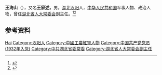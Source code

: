 {{Otheruses|other=名为王海山的其他人物|王海山}}

'''王海山'''（{{bd|1911年||1990年|8月22日}}），又名'''王家述'''，男，[[湖北|湖北]][[汉阳|汉阳]]人，[[中华人民共和国|中华人民共和国]]军事人物、政治人物，曾任[[湖北省人大常委会|湖北省人大常委会]]副主任。<ref>{{Cite book|title=中国抗日战争大辞典|author=刘建业主编; 李良志, 陈之中副主编|publisher=北京燕山出版社|year=1997|isbn=|location=北京|pages=}}</ref><ref>{{Cite book|title=中国抗日战争人物大词典|author=刘景泉主编; 沈久泉, 王凯捷, 李卓副主编|publisher=天津大学出版社|year=1999|isbn=|location=|pages=}}</ref>

== 参考资料 ==
{{reflist}}

{{中国人物小作品}}

{{Authority control}}
{{DEFAULTSORT:Wang王}}
[[Category:王姓|Hai]]
[[Category:汉阳人|Category:汉阳人]]
[[Category:中國工農紅軍人物|Category:中國工農紅軍人物]]
[[Category:中国共产党党员_(1932年入党)|Category:中国共产党党员 (1932年入党)]]
[[Category:中共湖北省委常委|Category:中共湖北省委常委]]
[[Category:湖北省人大常委会副主任|Category:湖北省人大常委会副主任]]